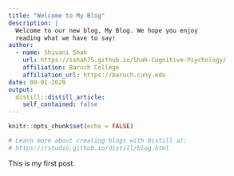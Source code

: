```yaml
---
title: "Welcome to My Blog"
description: |
  Welcome to our new blog, My Blog. We hope you enjoy 
  reading what we have to say!
author:
  - name: Shivani Shah
    url: https://sshah75.github.io/Shah-Cognitive-Psychology/
    affiliation: Baruch College
    affiliation_url: https://baruch.cuny.edu
date: 09-01-2020
output:
  distill::distill_article:
    self_contained: false
---
```


```r
knitr::opts_chunk$set(echo = FALSE)

# Learn more about creating blogs with Distill at:
# https://rstudio.github.io/distill/blog.html

```

This is my first post.

